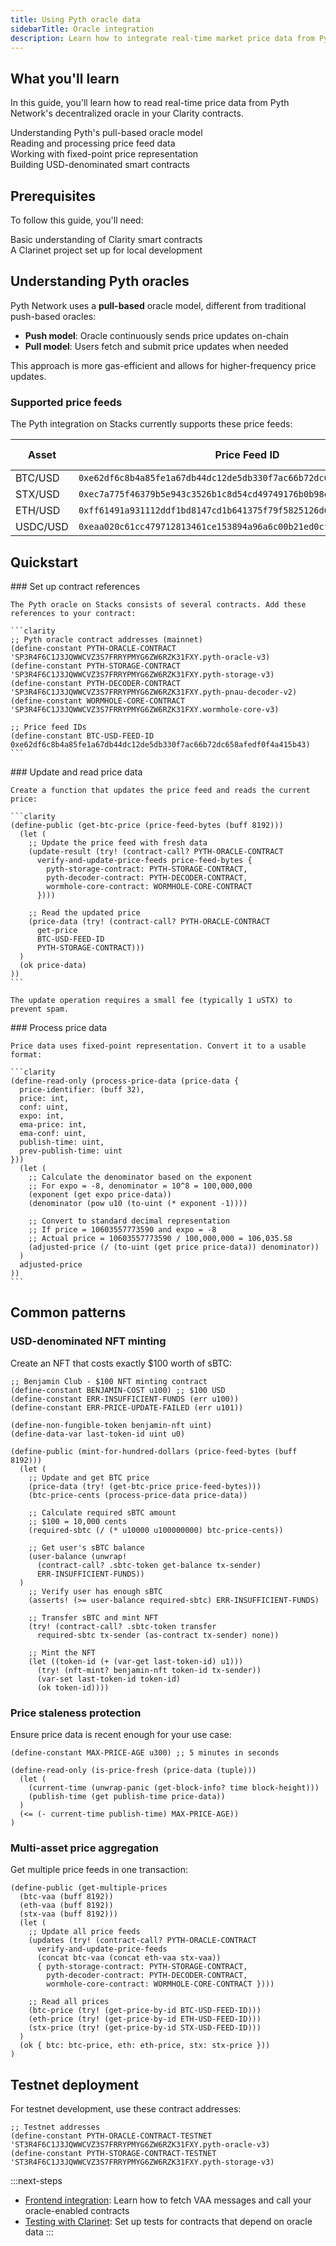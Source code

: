 ```yaml
---
title: Using Pyth oracle data
sidebarTitle: Oracle integration
description: Learn how to integrate real-time market price data from Pyth Network into your Clarity smart contracts.
---
```



## What you'll learn

In this guide, you'll learn how to read real-time price data from Pyth Network's decentralized oracle in your Clarity contracts.

<div className="space-y-3 my-6">
  <div className="flex items-start gap-3">
    <ArrowRight className="h-4 w-4 text-brand-orange mt-1.5 flex-shrink-0" />
    <span>Understanding Pyth's pull-based oracle model</span>
  </div>
  <div className="flex items-start gap-3">
    <ArrowRight className="h-4 w-4 text-brand-orange mt-1.5 flex-shrink-0" />
    <span>Reading and processing price feed data</span>
  </div>
  <div className="flex items-start gap-3">
    <ArrowRight className="h-4 w-4 text-brand-orange mt-1.5 flex-shrink-0" />
    <span>Working with fixed-point price representation</span>
  </div>
  <div className="flex items-start gap-3">
    <ArrowRight className="h-4 w-4 text-brand-orange mt-1.5 flex-shrink-0" />
    <span>Building USD-denominated smart contracts</span>
  </div>
</div>

## Prerequisites

To follow this guide, you'll need:

<div className="space-y-3 my-6">
  <div className="flex items-start gap-3">
    <div className="h-4 w-4 mt-1.5 flex-shrink-0 rounded border-2 border-brand-orange bg-brand-orange flex items-center justify-center">
      <Check className="h-3 w-3 text-white" />
    </div>
    <span>Basic understanding of Clarity smart contracts</span>
  </div>
  <div className="flex items-start gap-3">
    <div className="h-4 w-4 mt-1.5 flex-shrink-0 rounded border-2 border-brand-orange bg-brand-orange flex items-center justify-center">
      <Check className="h-3 w-3 text-white" />
    </div>
    <span>A Clarinet project set up for local development</span>
  </div>
</div>

## Understanding Pyth oracles

Pyth Network uses a **pull-based** oracle model, different from traditional push-based oracles:

- **Push model**: Oracle continuously sends price updates on-chain
- **Pull model**: Users fetch and submit price updates when needed

This approach is more gas-efficient and allows for higher-frequency price updates.

### Supported price feeds

The Pyth integration on Stacks currently supports these price feeds:

| Asset | Price Feed ID | Explorer Link |
|-------|--------------|---------------|
| BTC/USD | `0xe62df6c8b4a85fe1a67db44dc12de5db330f7ac66b72dc658afedf0f4a415b43` | [View](https://www.pyth.network/price-feeds/crypto-btc-usd) |
| STX/USD | `0xec7a775f46379b5e943c3526b1c8d54cd49749176b0b98e02dde68d1bd335c17` | [View](https://www.pyth.network/price-feeds/crypto-stx-usd) |
| ETH/USD | `0xff61491a931112ddf1bd8147cd1b641375f79f5825126d665480874634fd0ace` | [View](https://www.pyth.network/price-feeds/crypto-eth-usd) |
| USDC/USD | `0xeaa020c61cc479712813461ce153894a96a6c00b21ed0cfc2798d1f9a9e9c94a` | [View](https://www.pyth.network/price-feeds/crypto-usdc-usd) |

## Quickstart

<Steps>
  <Step>
    ### Set up contract references
    
    The Pyth oracle on Stacks consists of several contracts. Add these references to your contract:

    ```clarity
    ;; Pyth oracle contract addresses (mainnet)
    (define-constant PYTH-ORACLE-CONTRACT 'SP3R4F6C1J3JQWWCVZ3S7FRRYPMYG6ZW6RZK31FXY.pyth-oracle-v3)
    (define-constant PYTH-STORAGE-CONTRACT 'SP3R4F6C1J3JQWWCVZ3S7FRRYPMYG6ZW6RZK31FXY.pyth-storage-v3)
    (define-constant PYTH-DECODER-CONTRACT 'SP3R4F6C1J3JQWWCVZ3S7FRRYPMYG6ZW6RZK31FXY.pyth-pnau-decoder-v2)
    (define-constant WORMHOLE-CORE-CONTRACT 'SP3R4F6C1J3JQWWCVZ3S7FRRYPMYG6ZW6RZK31FXY.wormhole-core-v3)

    ;; Price feed IDs
    (define-constant BTC-USD-FEED-ID 0xe62df6c8b4a85fe1a67db44dc12de5db330f7ac66b72dc658afedf0f4a415b43)
    ```
  </Step>

  <Step>
    ### Update and read price data
    
    Create a function that updates the price feed and reads the current price:

    ```clarity
    (define-public (get-btc-price (price-feed-bytes (buff 8192)))
      (let (
        ;; Update the price feed with fresh data
        (update-result (try! (contract-call? PYTH-ORACLE-CONTRACT
          verify-and-update-price-feeds price-feed-bytes {
            pyth-storage-contract: PYTH-STORAGE-CONTRACT,
            pyth-decoder-contract: PYTH-DECODER-CONTRACT,
            wormhole-core-contract: WORMHOLE-CORE-CONTRACT
          })))
        
        ;; Read the updated price
        (price-data (try! (contract-call? PYTH-ORACLE-CONTRACT
          get-price
          BTC-USD-FEED-ID
          PYTH-STORAGE-CONTRACT)))
      )
      (ok price-data)
    ))
    ```

    The update operation requires a small fee (typically 1 uSTX) to prevent spam.
  </Step>

  <Step>
    ### Process price data
    
    Price data uses fixed-point representation. Convert it to a usable format:

    ```clarity
    (define-read-only (process-price-data (price-data {
      price-identifier: (buff 32),
      price: int,
      conf: uint,
      expo: int,
      ema-price: int,
      ema-conf: uint,
      publish-time: uint,
      prev-publish-time: uint
    }))
      (let (
        ;; Calculate the denominator based on the exponent
        ;; For expo = -8, denominator = 10^8 = 100,000,000
        (exponent (get expo price-data))
        (denominator (pow u10 (to-uint (* exponent -1))))
        
        ;; Convert to standard decimal representation
        ;; If price = 10603557773590 and expo = -8
        ;; Actual price = 10603557773590 / 100,000,000 = 106,035.58
        (adjusted-price (/ (to-uint (get price price-data)) denominator))
      )
      adjusted-price
    ))
    ```
  </Step>
</Steps>

## Common patterns

### USD-denominated NFT minting

Create an NFT that costs exactly $100 worth of sBTC:

```clarity contracts/benjamin-club.clar
;; Benjamin Club - $100 NFT minting contract
(define-constant BENJAMIN-COST u100) ;; $100 USD
(define-constant ERR-INSUFFICIENT-FUNDS (err u100))
(define-constant ERR-PRICE-UPDATE-FAILED (err u101))

(define-non-fungible-token benjamin-nft uint)
(define-data-var last-token-id uint u0)

(define-public (mint-for-hundred-dollars (price-feed-bytes (buff 8192)))
  (let (
    ;; Update and get BTC price
    (price-data (try! (get-btc-price price-feed-bytes)))
    (btc-price-cents (process-price-data price-data))
    
    ;; Calculate required sBTC amount
    ;; $100 = 10,000 cents
    (required-sbtc (/ (* u10000 u100000000) btc-price-cents))
    
    ;; Get user's sBTC balance
    (user-balance (unwrap! 
      (contract-call? .sbtc-token get-balance tx-sender)
      ERR-INSUFFICIENT-FUNDS))
  )
    ;; Verify user has enough sBTC
    (asserts! (>= user-balance required-sbtc) ERR-INSUFFICIENT-FUNDS)
    
    ;; Transfer sBTC and mint NFT
    (try! (contract-call? .sbtc-token transfer 
      required-sbtc tx-sender (as-contract tx-sender) none))
    
    ;; Mint the NFT
    (let ((token-id (+ (var-get last-token-id) u1)))
      (try! (nft-mint? benjamin-nft token-id tx-sender))
      (var-set last-token-id token-id)
      (ok token-id))))
```

### Price staleness protection

Ensure price data is recent enough for your use case:

```clarity
(define-constant MAX-PRICE-AGE u300) ;; 5 minutes in seconds

(define-read-only (is-price-fresh (price-data (tuple)))
  (let (
    (current-time (unwrap-panic (get-block-info? time block-height)))
    (publish-time (get publish-time price-data))
  )
  (<= (- current-time publish-time) MAX-PRICE-AGE))
)
```

### Multi-asset price aggregation

Get multiple price feeds in one transaction:

```clarity
(define-public (get-multiple-prices 
  (btc-vaa (buff 8192))
  (eth-vaa (buff 8192))
  (stx-vaa (buff 8192)))
  (let (
    ;; Update all price feeds
    (updates (try! (contract-call? PYTH-ORACLE-CONTRACT
      verify-and-update-price-feeds 
      (concat btc-vaa (concat eth-vaa stx-vaa))
      { pyth-storage-contract: PYTH-STORAGE-CONTRACT,
        pyth-decoder-contract: PYTH-DECODER-CONTRACT,
        wormhole-core-contract: WORMHOLE-CORE-CONTRACT })))
    
    ;; Read all prices
    (btc-price (try! (get-price-by-id BTC-USD-FEED-ID)))
    (eth-price (try! (get-price-by-id ETH-USD-FEED-ID)))
    (stx-price (try! (get-price-by-id STX-USD-FEED-ID)))
  )
  (ok { btc: btc-price, eth: eth-price, stx: stx-price }))
)
```

## Testnet deployment

For testnet development, use these contract addresses:

```clarity
;; Testnet addresses
(define-constant PYTH-ORACLE-CONTRACT-TESTNET 'ST3R4F6C1J3JQWWCVZ3S7FRRYPMYG6ZW6RZK31FXY.pyth-oracle-v3)
(define-constant PYTH-STORAGE-CONTRACT-TESTNET 'ST3R4F6C1J3JQWWCVZ3S7FRRYPMYG6ZW6RZK31FXY.pyth-storage-v3)
```

:::next-steps
- [Frontend integration](/reference/stacks.js/integrations/pyth-oracle-integration): Learn how to fetch VAA messages and call your oracle-enabled contracts
- [Testing with Clarinet](/tools/clarinet/integrations/pyth-oracle-integration): Set up tests for contracts that depend on oracle data
:::